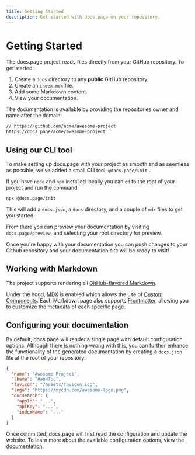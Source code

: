 ```yaml
---
title: Getting Started
description: Get started with docs.page on your repository.
---
```


# Getting Started

The docs.page project reads files directly from your GitHub repository. To get started:

1. Create a `docs` directory to any **public** GitHub repository.
2. Create an `index.mdx` file.
3. Add some Markdown content.
4. View your documentation.

The documentation is available by providing the repositories owner and name after the domain:

```txt
// https://github.com/acme/awesome-project
https://docs.page/acme/awesome-project
```

## Using our CLI tool

To make setting up docs.page with your project as smooth and as seemless as possible, we've added a small CLI tool, `@docs.page/init` .

If you have `node` and `npm` installed locally you can `cd` to the root of your project and run the command

```
npx @docs.page/init
```

This will add a `docs.json`, a `docs` directory, and a couple of `mdx` files to get you started.

From there you can preview your documentation by visiting `docs.page/preview`, and selecting your root directory for preview.

Once you're happy with your documentation you can push changes to your Github repository and your documentation site will be ready to visit!

## Working with Markdown

The project supports rendering all [GitHub-flavored Markdown](https://github.com/adam-p/markdown-here/wiki/Markdown-Cheatsheet).

Under the hood, [MDX](https://github.com/mdx-js/mdx) is enabled which allows the use of [Custom Components](/components/accordion). Each Markdown
page also supports [Frontmatter](/frontmatter), allowing you to customize the metadata of each specific page.

## Configuring your documentation

By default, docs.page will render a single page with default configuration options. Although there is nothing wrong with this, you can
further enhance the functionality of the generated documentation by creating a `docs.json` file at the root of your repository:

```json title=docs.json
{
  "name": "Awesome Project",
  "theme": "#ab47bc",
  "favicon": "/assets/favicon.ico",
  "logo": "https://mycdn.com/awesome-logo.png",
  "docsearch": {
    "appId": "...",
    "apiKey": "...",
    "indexName": "..."
  }
}
```

Once committed, docs.page will first read the configuration and update the website. To learn more about the
available configuration options, view the [documentation](/configuration).
